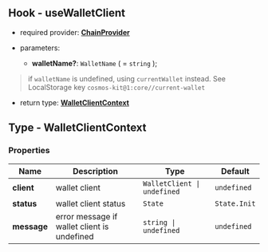 ## Hook - useWalletClient

- required provider: [**ChainProvider**](https://docs.cosmoskit.com/chain-provider)

- parameters:
    - **walletName?**: `WalletName` ( = `string` );

> if `walletName` is undefined, using `currentWallet` instead. See LocalStorage key `cosmos-kit@1:core//current-wallet`

- return type: [**WalletClientContext**](#type---walletclientcontext)

## Type - WalletClientContext

### Properties

| Name      | Description | Type | Default |
| ----------- | ----------- | -- | -- |
| **client**   | wallet client     | `WalletClient \| undefined` | `undefined` |
| **status**   | wallet client status     | `State` | `State.Init` |
| **message**   | error message if wallet client is undefined    | `string \| undefined` | `undefined` |